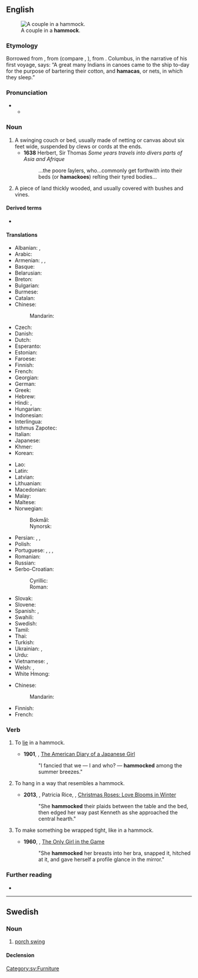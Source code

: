 ==English==
[[File:Couple in Hammock.jpg|right|thumb|A couple in a '''hammock'''.]]

===Etymology===
Borrowed from {{bor|en|es|hamaca}}, from {{der|en|tnq|*hamaka}} (compare {{cog|arw|hamaka}}, {{cog|guc|jama'a}}), from {{der|en|awd-pro|*hamaka}}. Columbus, in the narrative of his first voyage, says: “A great many Indians in canoes came to the ship to-day for the purpose of bartering their cotton, and '''hamacas''', or nets, in which they sleep.”

===Pronunciation===
* {{IPA|en|/ˈhæmək/}}
** {{audio|en|LL-Q1860 (eng)-Vealhurl-hammock.wav|Audio (UK)}}

===Noun===
{{en-noun}}

# A swinging couch or bed, usually made of netting or canvas about six feet wide, suspended by clews or cords at the ends.
#* '''1638''' Herbert, Sir Thomas ''Some years travels into divers parts of Asia and Afrique''
#*: ...the poore ſaylers, who...commonly get forthwith into their beds (or '''hamackoes''') reſting their tyred bodies...
# {{lb|en|US|archaic|outside|dialects}} A piece of land thickly wooded, and usually covered with bushes and vines.

====Derived terms====
* {{l|en|hammock nettings}} <!-- (''Nautical'') formerly, nets for stowing hammocks; later, more often, wooden boxes or a trough on the rail, used for that purpose. -->

====Translations====
{{trans-top|swinging couch or bed}}
* Albanian: {{t|sq|shtrat i varur}}, {{t|sq|hamak}}
* Arabic: {{t|ar|أُرْجُوحَة شَبَكِيَّة|f}}
* Armenian: {{t+|hy|ցանցաճոճ}}, {{t+|hy|գամակ}}, {{t+|hy|համակ}}
* Basque: {{t|eu|hamaka}}
* Belarusian: {{t|be|гама́к|m}}
* Breton: {{t+|br|gwele-skourr|m}}
* Bulgarian: {{t|bg|хама́к|m}}
* Burmese: {{t-needed|my}}
* Catalan: {{t|ca|hamaca|f}}
* Chinese:
*: Mandarin: {{t+|cmn|吊床|tr=diàochuáng|sc=Hani}}
* Czech: {{t|cs|houpací síť|f}}
* Danish: {{t+|da|hængekøje|c}}
* Dutch: {{t+|nl|hangmat|f}}
* Esperanto: {{t|eo|hamako}}
* Estonian: {{t|et|võrkkiik}}
* Faroese: {{t|fo|heingikoyggja|f}}
* Finnish: {{t+|fi|riippumatto}}
* French: {{t+|fr|hamac|m}}
* Georgian: {{t+|ka|ჰამაკი}}
* German: {{t+|de|Hängematte|f}}
* Greek: {{t+|el|αιώρα|f}}
* Hebrew: {{t+|he|ערסל|tr=arsal|sc=Hebr}}
* Hindi: {{t+|hi|झूला|m}}, {{t|hi|जालीदार झूला}}
* Hungarian: {{t+|hu|függőágy}}
* Indonesian: {{t-needed|id}}
* Interlingua: {{t|ia|hamaca}}
* Isthmus Zapotec: {{t|zai|guixhe}}
* Italian: {{t+|it|amaca|f}}
* Japanese: {{t|ja|ハンモック|tr=hanmokku|sc=Jpan}}
* Khmer: {{t+|km|អង្រឹង|tr=ɑŋrɨŋ|sc=Khmr}}
* Korean: {{t|ko|해먹}}
{{trans-mid}}
* Lao: {{t|lo|ເປ}}
* Latin: {{t|la|lectulus pensilis}}
* Latvian: {{t|lv|šūpuļtīkls|m}}
* Lithuanian: {{t|lt|hamakas|m}}
* Macedonian: {{t|mk|лежалка|f}}
* Malay: {{t-needed|ms}}
* Maltese: {{t-needed|mt}}
* Norwegian:
*: Bokmål: {{t+|nb|hengekøye|m|f}}
*: Nynorsk: {{t|nn|hengjekøye|f}}
* Persian: {{t+|fa|ننو|tr=nanu|sc=fa-Arab}}, {{t+|fa|بانوج|tr=bânuj|sc=fa-Arab}}, {{t|fa|بادنیج|tr=bâdnij|sc=fa-Arab}} {{qualifier|archaic}}
* Polish: {{t+|pl|hamak|m}}
* Portuguese: {{t+|pt|rede|f}}, {{t|pt|rede de dormir|f}}, {{t|pt|rede de descanso|f}}, {{t+|pt|maca|f}} {{q|nautical}}
* Romanian: {{t+|ro|hamac|n}}
* Russian: {{t+|ru|гама́к|m}}
* Serbo-Croatian:
*: Cyrillic: {{t|sh|висаљка|f}}
*: Roman: {{t+|sh|visaljka|f}}
* Slovak: {{t|sk|hojdacia sieť|f}}
* Slovene: {{t+|sl|viseča mreža|f}}
* Spanish: {{t+|es|hamaca|f}}, {{t|es|hamaca paraguaya|f}} {{qualifier|Argentina|Uruguay}}
* Swahili: {{t-needed|sw}}
* Swedish: {{t+|sv|hängmatta|c}}
* Tamil: {{t|ta|கித்தான்கட்டில்}}
* Thai: {{t|th|เปลญวน}}
* Turkish: {{t+|tr|hamak}}
* Ukrainian: {{t|uk|гама́к|m}}, {{t|uk|підві́сне лі́жко}}
* Urdu: {{t-needed|ur}}
* Vietnamese: {{t|vi|cái võng}}, {{t+|vi|võng}}
* Welsh: {{t|cy|hamog|m}}, {{t|cy|hamogau|m-p}}
* White Hmong: {{t-needed|mww}}
{{trans-bottom}}

{{trans-top|piece of land}}
* Chinese:
*: Mandarin: {{t-needed|cmn}}
{{trans-mid}}
* Finnish: {{t|fi|pusikko}}
* French: {{t+|fr|hammock|m}}
{{trans-bottom}}

===Verb===
{{en-verb}}

# {{lbl|en|intransitive}} To [[lie]] in a hammock.
#* '''1901''', {{w|Yone Noguchi}}, [https://books.google.com/books?id=QPMJAwAAQBAJ&pg=PA113&dq=hammocked&hl=en&sa=X&ved=0CEAQ6AEwAzgoahUKEwjUrpHe-JfIAhUEMogKHZyvAzU#v=onepage&q=hammocked&f=false The American Diary of a Japanese Girl] {{w|The American Diary of a Japanese Girl|(wiki article)}}
#*: "I fancied that we — I and who? — '''hammocked''' among the summer breezes."
# {{lbl|en|transitive|of a cloth}} To hang in a way that resembles a hammock.
#* '''2013''', {{w|Mary Jo Putney}}, ‎Patricia Rice, ‎{{w|Susan King (novelist)|Susan King}}, [https://books.google.com/books?id=WTKhAQAAQBAJ&pg=PT30&dq=%22she+hammocked%22&hl=en&sa=X&ved=0CC0Q6AEwA2oVChMI77C9n-KXyAIVASmICh2qLgHn#v=onepage&q=%22she%20hammocked%22&f=false Christmas Roses: Love Blooms in Winter]
#*: "She '''hammocked''' their plaids between the table and the bed, then edged her way past Kenneth as she approached the central hearth."
# {{lbl|en|transitive}} To make something be wrapped tight, like in a hammock.
#* '''1960''', {{w|John D. MacDonald}}, [https://books.google.com/books?id=uR7IAwAAQBAJ&pg=PT115&dq=%22she+hammocked%22&hl=en&sa=X&ved=0CCEQ6AEwAWoVChMIhNf1r_KXyAIVCZSICh2Biwzo#v=onepage&q=%22she%20hammocked%22&f=false The Only Girl in the Game]
#*: "She '''hammocked''' her breasts into her bra, snapped it, hitched at it, and gave herself a profile glance in the mirror."

===Further reading===
* {{pedia}}

----

==Swedish==

===Noun===
{{sv-noun|c}}

# [[porch swing]]

====Declension====
{{sv-infl-noun-c-ar}}

[[Category:sv:Furniture]]